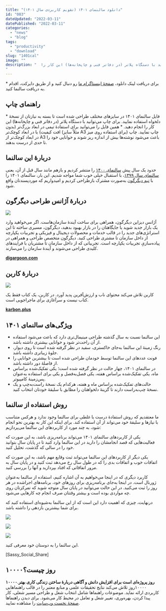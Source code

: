 ```yaml
---
title: "دانلود سالنمای ۱۴۰۱ (تقویم کاربردی سال ۱۴۰۱)"
id: "003"
dateUpdated: "2022-03-11"
datePublished: "2022-03-11"
categories:
  - "news"
  - "blog"
tags:
  - "productivity"
  - "download"
slug: "1401cal"
image: ""
description: "  راهنمای چاپ  فایل سالنمای ۱۴۰۱ در سایزهای مختلف طراحی شده است تا بسته به نیازتان از نسخهٔ دلخواه استفاده نمایید. برای چاپ می‌توانید با دستگاه پلاتر (در دفاتر فنی و چاپخانه‌ها) این کار را
"
---
```


\* برای دریافت لینک دانلود، [صفحهٔ اینستاگرام ما](https://instagram.com/10000rooz) رو دنبال کنید و از طریق دایرکت، اقدام به دریافت سالنما کنید.

## راهنمای چاپ

\* فایل سالنمای ۱۴۰۱ در سایزهای مختلف طراحی شده است تا بسته به نیازتان از نسخهٔ دلخواه استفاده نمایید. برای چاپ می‌توانید با دستگاه پلاتر (در دفاتر فنی و چاپخانه‌ها) این کار را انجام دهید.
\* همین فایل را می‌توانید برای استفادهٔ تیمی در ابعاد بزرگ‌تر (بدون افت کیفیت) یا در ابعاد کوچک‌تر (مثلاً سایز A3 برای استفاده روی میز) چاپ نمایید. چاپ در ابعاد کوچک‌تر از A3 باعث می‌شود نوشته‌ها بیش از اندازه ریز شوند و خوانایی خود را تا حدی از درست بدهند.

## دربارهٔ این سالنما

حدود یک سال پیش [سالنمای ۱۴۰۰](https://10000rooz.ir/1400cal) را منتشر کردیم و بازهم مانند سال قبل از آن، یعنی [سالنمای سال ۱۳۹۹](https://10000rooz.ir/blog/99calendar/)، با استقبال خیلی خوب شما مواجه شدیم. این بار، سالنمای ۱۴۰۱ را با [تیم دیگرگون](https://digargoon.com/) به‌صورت مشترک بازطراحی کردیم و امیدواریم که موردپسندتان واقع شود.

## دربارهٔ آژانس طراحی دیگرگون

![](https://10000rooz.ir/wp-content/uploads/2022/03/digargoon.png)

آژانس دیزاین دیگرگون، همراهی برای ساخت آیندهٔ سازمان‌هاست.
اگر می‌خواهید وارد یک بازار جدید شوید یا جایگاهتان را در بازار بهبود بدهید، دیگرگون، مسیری ساخته تا این استراتژی‌های جدید را در قالب خدمات و محصولات دیجیتال و فیزیکی و تجربیات یکپارچه از داخل سازمان تا مشتری طراحی کنید.
دیگرگون متخصص طراحی و همراهی در پیاده‌سازیِ تجربیات یکپارچه است. تجربیاتی که از داخل سازمان تا مشتریان با فرایندهای کلیدی طراحی می‌شوند و آیندهٔ سازمان را می‌سازند.

**[digargoon.com](https://digargoon.com/)**

## دربارهٔ کاربن

![](https://10000rooz.ir/wp-content/uploads/2022/03/karbon-logo-edited-1.png)

کاربن تلاش می‌کند محتوای ناب و ارزش‌آفرین پدید آورد. در کاربن، یک کتاب فقط یک کتاب نیست و سرآغازی برای ماجراجویی است.

**[karbon.plus](https://digargoon.com/)**

## **ویژگی‌های سالنمای ۱۴۰۱**

- این سالنما نسبت به سال گذشته طراحی مینیمال‌تری دارد که باعث می‌شود استفاده از آن راحت‌تر شود و خوانایی بیشتری داشته باشد.
- رنگ زمینهٔ این سالنما به‌جای خاکستری، سفید در نظر گرفته شده است تا روی دیوار، جلوهٔ زیباتری داشته باشد.
- فونت عددهای این سالنما توسط خودمان طراحی شده است تا بیشترین خوانایی را از فاصلهٔ دور داشته باشد.
- در سالنمای ۱۴۰۱، چهار حالت در نظر گرفته شده است؛ یکی تفکیک‌شده براساس ماه، یکی تفکیک‌شده براساس هفته، یکی فصل‌به‌فصل و یکی برای استفاده به‌عنوان پس‌زمینهٔ کامپیوتر.
- حالت‌های تفکیک‌شده براساس ماه و هفته، هرکدام یک نسخهٔ راست‌به‌چپ و یک نسخهٔ چپ‌به‌راست دارند تا گزینهٔ دلخواهتان را مطابق با سلیقهٔ خودتان انتخاب کنید.

## **روش استفاده از سالنما**

ما معتقدیم که روش استفادهٔ درست یا غلطی برای سالنما وجود ندارد و هرکس متناسب با نیازها و سلیقهٔ خود می‌تواند از آن استفاده کند. برای اینکه این کار به بهترین نحو انجام شود، به چند مورد از کاربردهای این سالنما می‌پردازیم:

یکی از کاربردهای سالنمای ۱۴۰۱ می‌تواند برنامه‌ریزی باشد، به این صورت که فعالیت‌هایی که قصد انجامشان را دارید در این سالنما وارد کنید تا در پایان سال بتوانید خود را در سالی که گذشت، تحلیل کنید.

یکی دیگر از کاربردهای این سالنما می‌تواند ثبت وقایع مهم باشد، به این صورت که اتفاقات خوب و اتفاقات بدی را که در طول سال رخ می‌دهد ثبت کنید و در پایان سال به مرور اتفاقاتی که افتاد بپردازید و آنها را بررسی کنید.

کاربرد دیگری که در اینجا می‌خواهیم به آن اشاره کنیم، استفاده از سالنما به‌عنوان ژورنال است. در اینجا به‌جای برنامه‌ریزی برای روزهای خود، برنامه‌های اجراشده در هر روز را ثبت می‌کنید. در این حالت می‌توانید در پایان سال متوجه شوید که تمرکزتان روی چه مواردی بوده است و بیشتر وقتتان صرف انجام چه کارهایی می‌شود.

درنهایت، چیزی که اهمیت دارد این است که از این سالنما به‌شیوه‌ای استفاده کنید که برای شما بیشترین بازدهی را داشته باشد.

![](https://10000rooz.ir/wp-content/uploads/2022/03/month-view-2048x1536-1-1024x768.png)

![](https://10000rooz.ir/wp-content/uploads/2022/03/week-view-2048x1536-1-1024x768.png)

![](https://10000rooz.ir/wp-content/uploads/2022/03/A4-Muckup-2048x1536-1-1024x768.png)

این سالنما را به دوستان خود معرفی کنید.

\[Sassy\_Social\_Share\]

## ۱۰۰۰۰روز چیست؟

**۱۰۰۰۰روز پروژه‌ای است برای افزایش دانش و آگاهی دربارهٔ ساختن زندگی کاری بهتر**.
۱۰۰۰۰روز تلاش می‌کند نتایج تحقیقات علمی و منابع معتبر را در قالب راهنماهایی کاربردی ارائه نماید. موضوعات راهنماها شامل انتخاب شغل و طراحی مسیر شغلی، کار پیدا کردن، بهره‌وری، تغییر شغل و تعامل در محیط کار می‌شود. برای دیدن راهنما‌ها [صفحهٔ نخست وب‌سایت](https://10000rooz.ir) را مشاهده نمایید.
